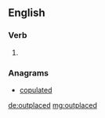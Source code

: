 ==English==

===Verb===
{{head|en}}

# {{en-past of|outplace}}

===Anagrams===
* [[copulated#English|copulated]]

[[de:outplaced]]
[[mg:outplaced]]